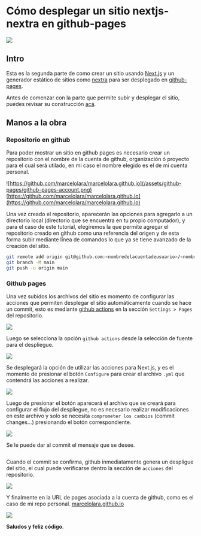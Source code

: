 
# Cómo desplegar un sitio nextjs-nextra en github-pages

![](/assets/github-pages/github-pages.png)


## Intro
Esta es la segunda parte de como crear un sitio usando [Next.js](https://nextjs.org) y un generador estático
de sitios como [nextra](https://nextra.site) para ser desplegado en [github-pages](https://pages.github.com).

Antes de comenzar con la parte que permite subir y desplegar el sitio, puedes revisar su construcción 
[acá](/next-nextra).


## Manos a la obra

### Repositorio en github
Para poder mostrar un sitio en github pages es necesario crear un repositorio con el nombre de la cuenta de github,
organización ó proyecto para el cual será utilado, en mi caso el nombre elegido es el de mi cuenta personal.

![https://github.com/marcelolara/marcelolara.github.io](/assets/github-pages/github-pages-account.png)
[https://github.com/marcelolara/marcelolara.github.io](https://github.com/marcelolara/marcelolara.github.io)

Una vez creado el repositorio, aparecerán las opciones para agregarlo a un directorio local (directorio que se encuentra
en tu propio computador), y para el caso de este tutorial, elegiremos la que permite agregar el repositorio creado en 
github como una referencia del origen y de esta forma subir mediante línea de comandos lo que ya se tiene avanzado de la 
creación del sitio.

```bash filename="> Terminal" copy
git remote add origin git@github.com:<nombredelacuentadeusuario>/<nombredelrepositorio>.git
git branch -M main
git push -u origin main
```


### Github pages
Una vez subidos los archivos del sitio es momento de configurar las acciones que permiten desplegar el sitio automáticamente
cuando se hace un commit, esto es mediante [github actions](https://github.com/features/actions) en la sección 
`Settings > Pages` del repositorio.

![](/assets/github-pages/settings-pages.png)

Luego se selecciona la opción `github actions` desde la selección de fuente para el despliegue.

![](/assets/github-pages/deploy-from-github-actions.png)

Se desplegará la opción de utilizar las acciones para Next.js, y es el momento de presionar el botón `Configure` para
crear el archivo `.yml` que contendrá las acciones a realizar.

![](/assets/github-pages/nextjs-actions.png)

Luego de presionar el botón aparecerá el archivo que se creará para configurar el flujo del despliegue, no es necesario
realizar modificaciones en este archivo y solo se necesita `comprometer los cambios` (commit changes...) presionando 
el botón correspondiente.

![](/assets/github-pages/commit-changes.png)

Se le puede dar al commit el mensaje que se desee.

<Image src="/assets/github-pages/commit-message.png" alt="" width={400} height={400} />

Cuando el commit se confirma, github inmediatamente genera un despligue del sitio, el cual puede verificarse dentro la
sección de `acciones` del repositorio.

![](/assets/github-pages/repo-actions.png)

Y finalmente en la URL de pages asociada a la cuenta de github, como es el caso de mi repo personal.
[marcelolara.github.io](https://marcelolara.github.io)

![](/assets/github-pages/marcelolara-github-pages.png)





**Saludos y feliz código**.